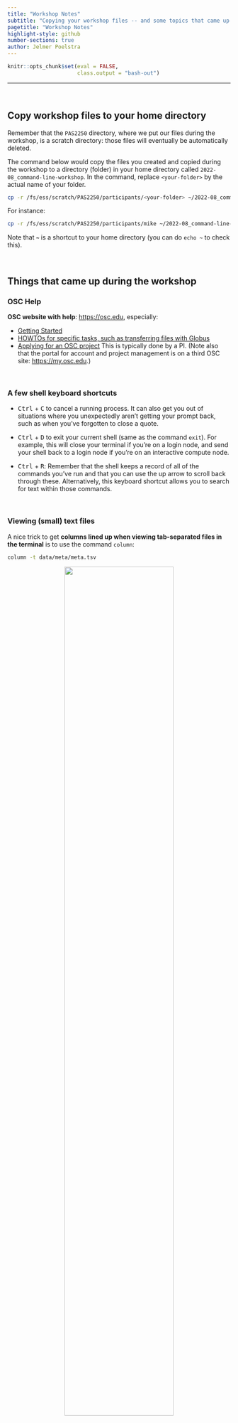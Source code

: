 ```yaml
---
title: "Workshop Notes"
subtitle: "Copying your workshop files -- and some topics that came up while teaching the workshop"
pagetitle: "Workshop Notes"
highlight-style: github
number-sections: true
author: Jelmer Poelstra
---
```


```r
knitr::opts_chunk$set(eval = FALSE,
                      class.output = "bash-out")
```

----

<br>

## Copy workshop files to your home directory

Remember that the `PAS2250` directory, where we put our files during the workshop,
is a scratch directory: those files will eventually be automatically deleted.

The command below would copy the files you created and copied during the workshop
to a directory (folder) in your home directory called `2022-08_command-line-workshop`.
In the command, replace `<your-folder>` by the actual name of your folder.

```bash
cp -r /fs/ess/scratch/PAS2250/participants/<your-folder> ~/2022-08_command-line-workshop
```

For instance:

```bash
cp -r /fs/ess/scratch/PAS2250/participants/mike ~/2022-08_command-line-workshop
```

Note that **`~`** is a shortcut to your home directory
(you can do `echo ~` to check this).

<br>

## Things that came up during the workshop

### OSC Help

**OSC website with help**: <https://osc.edu>, especially:

- [Getting Started](https://www.osc.edu/resources/getting_started)
- [HOWTOs for specific tasks, such as transferring files with Globus](https://www.osc.edu/resources/getting_started/howto)
- [Applying for an OSC project](https://www.osc.edu/supercomputing/support/account)
  This is typically done by a PI.
  (Note also that the portal for account and project management is on a third
  OSC site: <https://my.osc.edu>.)

<br>

### A few shell keyboard shortcuts

  - <kbd>Ctrl</kbd> + <kbd>C</kbd> to cancel a running process.
    It can also get you out of situations where you unexpectedly aren’t getting
    your prompt back, such as when you’ve forgotten to close a quote.
    
  - <kbd>Ctrl</kbd> + <kbd>D</kbd> to exit your current shell 
    (same as the command `exit`).
    For example, this will close your terminal if you're on a login node,
    and send your shell back to a login node if you're on an interactive compute
    node.

  - <kbd>Ctrl</kbd> + <kbd>R</kbd>:
    Remember that the shell keeps a record of all of the commands you’ve run and
    that you can use the up arrow to scroll back through these.
    Alternatively, this keyboard shortcut allows you to search for text within
    those commands.

<br>

### Viewing (small) text files

A nice trick to get
**columns lined up when viewing tab-separated files in the terminal**
is to use the command `column`:

```bash
column -t data/meta/meta.tsv
```

<p align="center">
<img src=img/column.png width="70%">
</p>

Also, don't forget that you can simply open such files in the VS Code editor! 
  
Moreover, the "_Rainbow CSV_" VS Code extension will help to easily distinguish
columns in comma-and tab-separated files
(`.csv` & `.tsv` file, though note that these are often just saved as `.txt`,
too).

<p align="center">
<img src=img/rainbow_csv.png width="70%">
</p>

<br>

### Shellcheck

The **Shellcheck extension** is a very useful VS Code extension that
checks the code in your shell script for things like:
unused variables, referencing non-existent variables, syntax errors,
wrong or suboptimal coding practices, and so on.
See these two screenshots for an illustration of the functionality:
  
<p align="center">
<img src=img/shellcheck-1.png width="60%">
</p>
  
<p align="center">
<img src=img/shellcheck-2.png width="60%">
</p>

:::{.callout-note}
## VS Code extensions
To find and install VS Code extensions,
click the Extension icon in the Activity Bar (narrow side bar):
[see this page](../modules/03-vscode.qmd#getting-started-with-vs-code).
:::

:::{.callout-warning}
In VS Code on OnDemand, Shellcheck sometimes fails to install.
It should certainly work if you
[install VS Code on your computer](../modules/03-vscode.qmd#at-home-bonus-local-installation),
though!
:::

<br>

### File permissions

```bash
# Give execute permissions to all files in the folder "myfolder"
chmod +x myfolder/*
  
# Give execute permissions to all shell scripts in the folder "myfolder"
chmod +x myfolder/*sh
  
# For folders, people need _execute_ permissions to enter them.
# If you want others to be able to see and copy all your files in a certain folder:
chmod -R +X myfolder
```
  
Fore more, see [this file permission tutorial](https://www.guru99.com/file-permissions.html).

<br>

## Want to learn R? Sign up for OSU Code Club!

[Sign up for OSU Code Club here!](https://biodash.github.io/codeclub-about/)

We will restart Code Club in September for the fall semester,
working our way through the book [R for Data Science](https://r4ds.had.co.nz/).
